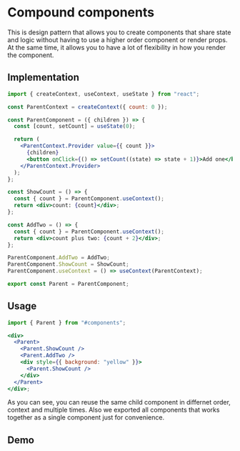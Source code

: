 # Compound components

This is design pattern that allows you to create components that share state and logic without having to use a higher order component or render props. At the same time, it allows you to have a lot of flexibility in how you render the component.

## Implementation

```jsx filename="CompoundComponents.tsx" copy
import { createContext, useContext, useState } from "react";

const ParentContext = createContext({ count: 0 });

const ParentComponent = ({ children }) => {
  const [count, setCount] = useState(0);

  return (
    <ParentContext.Provider value={{ count }}>
      {children}
      <button onClick={() => setCount((state) => state + 1)}>Add one</button>
    </ParentContext.Provider>
  );
};

const ShowCount = () => {
  const { count } = ParentComponent.useContext();
  return <div>count: {count}</div>;
};

const AddTwo = () => {
  const { count } = ParentComponent.useContext();
  return <div>count plus two: {count + 2}</div>;
};

ParentComponent.AddTwo = AddTwo;
ParentComponent.ShowCount = ShowCount;
ParentComponent.useContext = () => useContext(ParentContext);

export const Parent = ParentComponent;
```

## Usage

```jsx
import { Parent } from "#components";

<div>
  <Parent>
    <Parent.ShowCount />
    <Parent.AddTwo />
    <div style={{ background: "yellow" }}>
      <Parent.ShowCount />
    </div>
  </Parent>
</div>;
```


<Callout emoji="💡">
  As you can see, you can reuse the same child component in differnet order,
  context and multiple times. Also we exported all components that works
  together as a single component just for convenience.
</Callout>

## Demo


<AppWrapper>
  <Parent>
    <Parent.ShowCount />
    <Parent.AddTwo />
    <div style={{ background: "yellow" }}>
      <Parent.ShowCount />
    </div>
  </Parent>
</AppWrapper>
